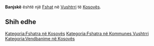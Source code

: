 {{Fshat në Kosovës
 | Emri                = Banjskë
| sqi_N_name = Banjskë
| sqi_N_FULL_NAME_RO = Banjskë
| sqi_N_FULL_NAME_ND_RO = Banjske
| sqi_N_SORT_NAME_RG = BANJSKE
| sqi_N_FULL_NAME_RG = Banjskë
| sqi_N_FULL_NAME_ND_RG = Banjske
| srp_N_name = Banjska
| srp_N_FULL_NAME_RO = Banjska
| srp_N_FULL_NAME_ND_RO = Banjska
| srp_N_SORT_NAME_RG = BANJSKA
| srp_N_FULL_NAME_RG = Banjska
| srp_N_FULL_NAME_ND_RG = Banjska
| srp_NS_name = Бањска
| srp_NS_FULL_NAME_RO = Бањска
| srp_NS_FULL_NAME_ND_RO = Бањска
| srp_NS_SORT_NAME_RG = БАЊСКА
| srp_NS_FULL_NAME_RG = Бањска
| srp_NS_FULL_NAME_ND_RG = Бањска

 | Emri (Rasa dhanore) = 
 | Figura              = 
 | Shteti              = Kosovo
 | Komuna              = Vushtrri
 | Kodi postar         = 
 | Sipërfaqja          = 

 | Popullsia           = 

 | Regj. i popullsisë  = 
 | Dend. e popullsisë  = 
 | Faqja zyrtare       = 
 <!--- Koordinatat ----> 
 | Gjerësia            = 42.858611
 | Gjatësia            = 20.953889
 | Lartësia            = 
}}
'''Banjskë''' është një [[Fshat]] në [[Vushtrri]] të [[Kosovës]].

<!-- == Gjeografia == -->
<!-- == Historia == -->
<!-- == Demografia == -->
== Shih edhe ==
{{Komuna Vushtrri}}
{{Kosovo-Administrata-Cung}}

[[Kategoria:Fshatra në Kosovës]]
[[Kategoria:Fshatra në Kommunes Vushtrri]]
[[Kategoria:Vendbanime në Kosovës]]